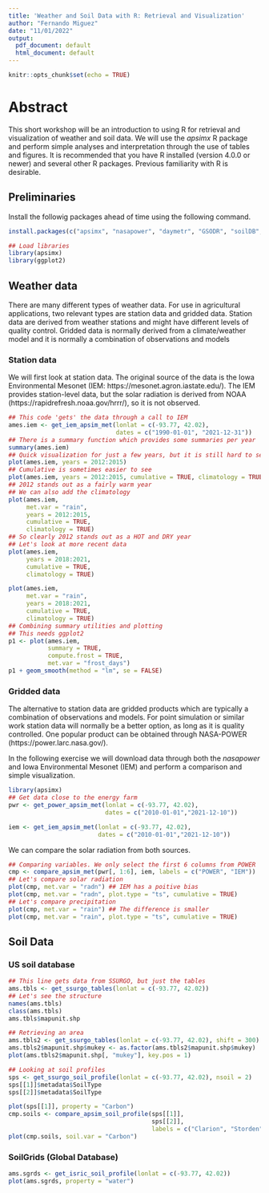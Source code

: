 ```yaml
---
title: 'Weather and Soil Data with R: Retrieval and Visualization'
author: "Fernando Miguez"
date: "11/01/2022"
output:
  pdf_document: default
  html_document: default
---
```


```r
knitr::opts_chunk$set(echo = TRUE)
```

# Abstract

This short workshop will be an introduction to using R for retrieval and visualization of weather and soil data. We will use the *apsimx* R package and perform simple analyses and interpretation through the use of tables and figures. It is recommended that you have R installed (version 4.0.0 or newer) and several other R packages. Previous familiarity with R is desirable.

## Preliminaries

Install the followig packages ahead of time using the following command.

```r
install.packages(c("apsimx", "nasapower", "daymetr", "GSODR", "soilDB", "ggplot2", "maps", "sp", "sf", "spData"))
```

```r
## Load libraries
library(apsimx)
library(ggplot2)
```

## Weather data

There are many different types of weather data. For use in agricultural applications, two relevant types are station data and gridded data. Station data are derived from weather stations and might have different levels of quality control. Gridded data is normally derived from a climate/weather model and it is normally a combination of observations and models

### Station data

We will first look at station data. The original source of the data is the Iowa Environmental Mesonet (IEM: https://mesonet.agron.iastate.edu/). The IEM provides station-level data, but the solar radiation is derived from NOAA (https://rapidrefresh.noaa.gov/hrrr/), so it is not observed.

```r
## This code 'gets' the data through a call to IEM
ames.iem <- get_iem_apsim_met(lonlat = c(-93.77, 42.02), 
                              dates = c("1990-01-01", "2021-12-31"))
## There is a summary function which provides some summaries per year
summary(ames.iem)
## Quick visualization for just a few years, but it is still hard to see
plot(ames.iem, years = 2012:2015)
## Cumulative is sometimes easier to see
plot(ames.iem, years = 2012:2015, cumulative = TRUE, climatology = TRUE)
## 2012 stands out as a fairly warm year
## We can also add the climatology
plot(ames.iem, 
     met.var = "rain", 
     years = 2012:2015, 
     cumulative = TRUE, 
     climatology = TRUE)
## So clearly 2012 stands out as a HOT and DRY year
## Let's look at more recent data
plot(ames.iem, 
     years = 2018:2021, 
     cumulative = TRUE, 
     climatology = TRUE)

plot(ames.iem, 
     met.var = "rain", 
     years = 2018:2021, 
     cumulative = TRUE, 
     climatology = TRUE)
## Combining summary utilities and plotting
## This needs ggplot2
p1 <- plot(ames.iem,
           summary = TRUE,
           compute.frost = TRUE,
           met.var = "frost_days")
p1 + geom_smooth(method = "lm", se = FALSE)
```

### Gridded data

The alternative to station data are gridded products which are typically a combination of observations and models. For point simulation or similar work station data will normally be a better option, as long as it is quality controlled. One popular product can be obtained through NASA-POWER (https://power.larc.nasa.gov/).

In the following exercise we will download data through both the *nasapower* and Iowa Environmental Mesonet (IEM) and perform a comparison and simple visualization. 

```r
library(apsimx)
## Get data close to the energy farm
pwr <- get_power_apsim_met(lonlat = c(-93.77, 42.02), 
                           dates = c("2010-01-01","2021-12-10"))

iem <- get_iem_apsim_met(lonlat = c(-93.77, 42.02), 
                         dates = c("2010-01-01","2021-12-10"))
```

We can compare the solar radiation from both sources.

```r
## Comparing variables. We only select the first 6 columns from POWER
cmp <- compare_apsim_met(pwr[, 1:6], iem, labels = c("POWER", "IEM"))
## Let's compare solar radiation
plot(cmp, met.var = "radn") ## IEM has a poitive bias
plot(cmp, met.var = "radn", plot.type = "ts", cumulative = TRUE) 
## Let's compare precipitation
plot(cmp, met.var = "rain") ## The difference is smaller
plot(cmp, met.var = "rain", plot.type = "ts", cumulative = TRUE) 
```

## Soil Data

### US soil database

```r
## This line gets data from SSURGO, but just the tables
ams.tbls <- get_ssurgo_tables(lonlat = c(-93.77, 42.02))
## Let's see the structure
names(ams.tbls)
class(ams.tbls)
ams.tbls$mapunit.shp

## Retrieving an area
ams.tbls2 <- get_ssurgo_tables(lonlat = c(-93.77, 42.02), shift = 300)
ams.tbls2$mapunit.shp$mukey <- as.factor(ams.tbls2$mapunit.shp$mukey)
plot(ams.tbls2$mapunit.shp[, "mukey"], key.pos = 1)

## Looking at soil profiles
sps <- get_ssurgo_soil_profile(lonlat = c(-93.77, 42.02), nsoil = 2)
sps[[1]]$metadata$SoilType
sps[[2]]$metadata$SoilType

plot(sps[[1]], property = "Carbon")
cmp.soils <- compare_apsim_soil_profile(sps[[1]], 
                                        sps[[2]], 
                                        labels = c("Clarion", "Storden"))
plot(cmp.soils, soil.var = "Carbon")
```

### SoilGrids (Global Database)

```r
ams.sgrds <- get_isric_soil_profile(lonlat = c(-93.77, 42.02))
plot(ams.sgrds, property = "water")
```


<!-- ## Other potentially useful packages -->

<!-- * tidyUSDA: R package to retrieve USDA NASS data -->

<!-- https://www.r-bloggers.com/2019/09/announcing-tidyusda-a-package-for-working-with-usda-data/ -->




